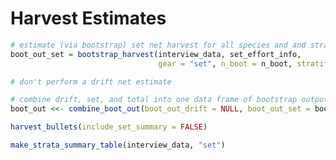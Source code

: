 
# Harvest Estimates {-}

```r
# estimate (via bootstrap) set net harvest for all species and and strata
boot_out_set = bootstrap_harvest(interview_data, set_effort_info,
                                 gear = "set", n_boot = n_boot, stratify_interviews = FALSE)

# don't perform a drift net estimate

# combine drift, set, and total into one data frame of bootstrap output
boot_out <<- combine_boot_out(boot_out_drift = NULL, boot_out_set = boot_out_set)
```

```r
harvest_bullets(include_set_summary = FALSE)
```

```r
make_strata_summary_table(interview_data, "set")
```
